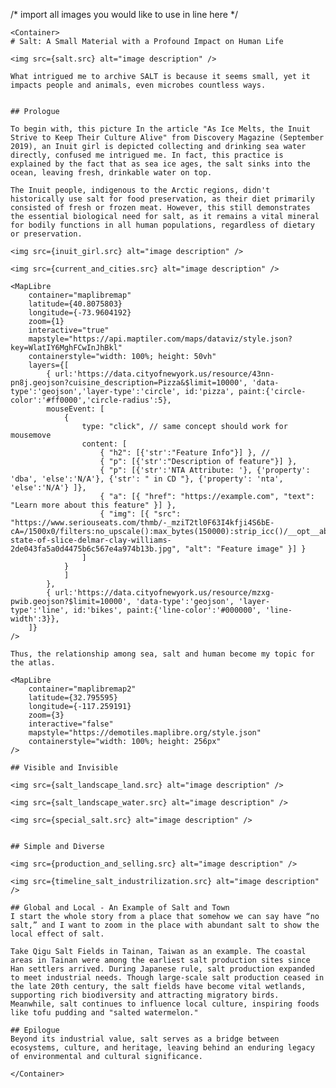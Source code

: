 
/* import all images you would like to use in line here */



<PageLayout title={SITE.title} description={SITE.description}>

    <Container>
    # Salt: A Small Material with a Profound Impact on Human Life
    
    <img src={salt.src} alt="image description" />

    What intrigued me to archive SALT is because it seems small, yet it impacts people and animals, even microbes countless ways. 
    

    ## Prologue
    
    To begin with, this picture In the article "As Ice Melts, the Inuit Strive to Keep Their Culture Alive" from Discovery Magazine (September 2019), an Inuit girl is depicted collecting and drinking sea water directly, confused me intrigued me. In fact, this practice is explained by the fact that as sea ice ages, the salt sinks into the ocean, leaving fresh, drinkable water on top.

    The Inuit people, indigenous to the Arctic regions, didn't historically use salt for food preservation, as their diet primarily consisted of fresh or frozen meat. However, this still demonstrates the essential biological need for salt, as it remains a vital mineral for bodily functions in all human populations, regardless of dietary or preservation.
    
    <img src={inuit_girl.src} alt="image description" />

    <img src={current_and_cities.src} alt="image description" />

    <MapLibre
        container="maplibremap"
        latitude={40.8075803}
        longitude={-73.9604192}
        zoom={1}
        interactive="true"
        mapstyle="https://api.maptiler.com/maps/dataviz/style.json?key=WlatIY6MghFCwInJhBkl"
        containerstyle="width: 100%; height: 50vh"
        layers={[
            { url:'https://data.cityofnewyork.us/resource/43nn-pn8j.geojson?cuisine_description=Pizza&$limit=10000', 'data-type':'geojson','layer-type':'circle', id:'pizza', paint:{'circle-color':'#ff0000','circle-radius':5},
            mouseEvent: [
                {
                    type: "click", // same concept should work for mousemove
                    content: [
                        { "h2": [{'str':"Feature Info"}] }, // 
                        { "p": [{'str':"Description of feature"}] },
                        { "p": [{'str':'NTA Attribute: '}, {'property': 'dba', 'else':'N/A'}, {'str': " in CD "}, {'property': 'nta', 'else':'N/A'} ]}, 
                        { "a": [{ "href": "https://example.com", "text": "Learn more about this feature" }] },
                        { "img": [{ "src": "https://www.seriouseats.com/thmb/-_mziT2tl0F63I4kfji4S6bE-cA=/1500x0/filters:no_upscale():max_bytes(150000):strip_icc()/__opt__aboutcom__coeus__resources__content_migration__serious_eats__seriouseats.com__2018__10__20181015-state-of-slice-delmar-clay-williams-2de043fa5a0d4475b6c567e4a974b13b.jpg", "alt": "Feature image" }] }
                    ]
                }
                ]
            },
            { url:'https://data.cityofnewyork.us/resource/mzxg-pwib.geojson?$limit=10000', 'data-type':'geojson', 'layer-type':'line', id:'bikes', paint:{'line-color':'#000000', 'line-width':3}},
        ]}
    />

    Thus, the relationship among sea, salt and human become my topic for the atlas.

    <MapLibre
        container="maplibremap2"
        latitude={32.795595}
        longitude={-117.259191}
        zoom={3}
        interactive="false"
        mapstyle="https://demotiles.maplibre.org/style.json"
        containerstyle="width: 100%; height: 256px"
    />

    ## Visible and Invisible

    <img src={salt_landscape_land.src} alt="image description" />

    <img src={salt_landscape_water.src} alt="image description" />

    <img src={special_salt.src} alt="image description" />


    ## Simple and Diverse

    <img src={production_and_selling.src} alt="image description" />

    <img src={timeline_salt_industrilization.src} alt="image description" />

    ## Global and Local - An Example of Salt and Town
    I start the whole story from a place that somehow we can say have “no salt,” and I want to zoom in the place with abundant salt to show the local effect of salt. 

    Take Qigu Salt Fields in Tainan, Taiwan as an example. The coastal areas in Tainan were among the earliest salt production sites since Han settlers arrived. During Japanese rule, salt production expanded to meet industrial needs. Though large-scale salt production ceased in the late 20th century, the salt fields have become vital wetlands, supporting rich biodiversity and attracting migratory birds. Meanwhile, salt continues to influence local culture, inspiring foods like tofu pudding and "salted watermelon."

    ## Epilogue
    Beyond its industrial value, salt serves as a bridge between ecosystems, culture, and heritage, leaving behind an enduring legacy of environmental and cultural significance.

    </Container>

</PageLayout>